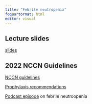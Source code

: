 ```yaml
---
title: "Febrile neutropenia"
foquartormat: html
editor: visual
---
```


## Lecture slides

[slides](febrileneutropenia.pdf)

## 2022 NCCN Guidelines

[NCCN guidelines](NCCN.pdf)

[Prophylaxis recommendations](Talpitz.pdf)

[Podcast episode](https://www.runthelistpodcast.com/hematologyoncology/#febrile-neutropenia) on febrile neutroopenia
